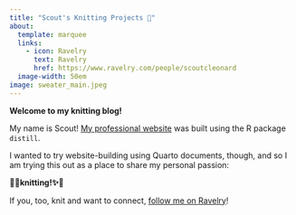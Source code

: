 ```yaml
---
title: "Scout's Knitting Projects 🧶"
about:
  template: marquee
  links:
    - icon: Ravelry
      text: Ravelry
      href: https://www.ravelry.com/people/scoutcleonard
  image-width: 50em
image: sweater_main.jpeg
---
```


**Welcome to my knitting blog!**

My name is Scout! [My professional website](https://scoutcleonard.github.io) was built using the R package `distill`.

I wanted to try website-building using Quarto documents, though, and so I am trying this out as a place to share my personal passion:

**🐏✨knitting!✨🐏**

If you, too, knit and want to connect, [follow me on Ravelry](https://www.ravelry.com/people/scoutcleonard)! 